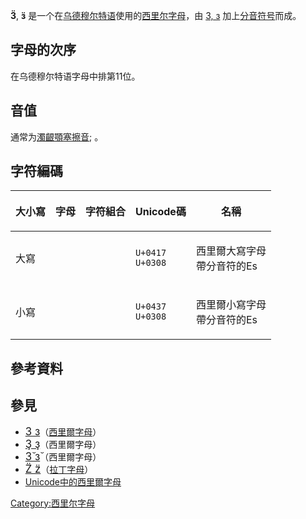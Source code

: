 {{Infobox Cyrillic|uc=Ӟ|lc=ӟ|Image=Cyrillic letter Ze with Diaeresis.png|uuc=04DE|ulc=04DF}}
'''Ӟ''', '''ӟ''' 是一个在[[乌德穆尔特语|乌德穆尔特语]]使用的[[西里尔字母|西里尔字母]]，由 [[З|З, з]] 加上[[分音符号|分音符号]]而成。

== 字母的次序 ==
在乌德穆尔特语字母中排第11位。

== 音值 ==
通常为[[濁齦顎塞擦音|濁齦顎塞擦音]]; {{IPA4|ʥ}}。

== 字符編碼 ==
{{charmap
|04DE|name1=Cyrillic Capital Letter<br />Ze with Diaeresis<ref name="unicode-0400">{{cite web |url=http://unicode.org/charts/PDF/U0400.pdf |title=Cyrillic: Range: 0400–04FF |work=The Unicode Standard, Version 6.3 |year=2013 |accessdate=28 January 2014 |archive-date=2019-05-11 |archive-url=https://web.archive.org/web/20190511013455/http://www.unicode.org/charts/PDF/U0400.pdf |dead-url=no }}</ref>
|04DF|name2=Cyrillic Small Letter<br />Ze with Diaeresis<ref name="unicode-0400"/>
}}
{|class="wikitable" style="text-align: center"
! 大小寫 !! 字母 !! 字符組合 !! Unicode碼 !! 名稱
|-
| 大寫 || '''{{UniDécomp|0417|0308}}''' || {{UniCar|0417|西里爾大寫字母Es}}{{UniCarComb|0308|分音符 (變音符號)}} || <code>U+0417<br />U+0308</code> || 西里爾大寫字母<br/>帶分音符的Es
|-
| 小寫 || '''{{UniDécomp|0437|0308}}''' || {{UniCar|0437|西里爾小寫字母Es}}{{UniCarComb|0308|分音符 (變音符號)}} || <code>U+0437<br />U+0308</code> || 西里爾小寫字母<br/>帶分音符的Es
|}

== 參考資料 ==
{{reflist}}

== 參見 ==
*<span lang="en" style="font-size:120%;">[[З|З з]]</span>（[[西里爾字母|西里爾字母]]）
*<span lang="en" style="font-size:120%;">[[Ҙ|Ҙ ҙ]]</span>（西里爾字母）
*<span lang="en" style="font-size:120%;">[[З̌|З̌ з̌]]</span>（西里爾字母）
*<span lang="en" style="font-size:120%;">[[Z̈|Z̈ z̈]]</span>（[[拉丁字母|拉丁字母]]）
*[[Unicode中的西里爾字母|Unicode中的西里爾字母]]

{{Alphabet udm|width=90%}}
{{Derivative letters of З|state=collapsed}}
{{Cyrillic-alphabet-stub}}

[[Category:西里尔字母|Category:西里尔字母]]